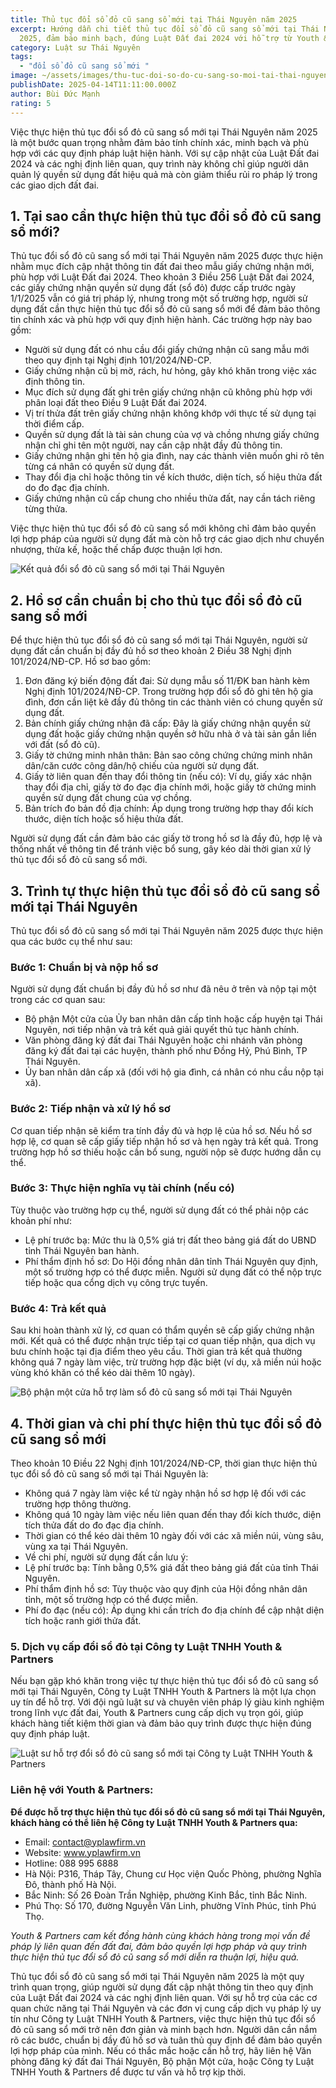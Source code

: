 ```yaml
---
title: Thủ tục đổi sổ đỏ cũ sang sổ mới tại Thái Nguyên năm 2025
excerpt: Hướng dẫn chi tiết thủ tục đổi sổ đỏ cũ sang sổ mới tại Thái Nguyên
  2025, đảm bảo minh bạch, đúng Luật Đất đai 2024 với hỗ trợ từ Youth & Partners
category: Luật sư Thái Nguyên
tags:
  - "đổi sổ đỏ cũ sang sổ mới "
image: ~/assets/images/thu-tuc-doi-so-do-cu-sang-so-moi-tai-thai-nguyen-2025.jpg
publishDate: 2025-04-14T11:11:00.000Z
author: Bùi Đức Mạnh
rating: 5
---
```

Việc thực hiện thủ tục đổi sổ đỏ cũ sang sổ mới tại Thái Nguyên năm 2025 là một bước quan trọng nhằm đảm bảo tính chính xác, minh bạch và phù hợp với các quy định pháp luật hiện hành. Với sự cập nhật của Luật Đất đai 2024 và các nghị định liên quan, quy trình này không chỉ giúp người dân quản lý quyền sử dụng đất hiệu quả mà còn giảm thiểu rủi ro pháp lý trong các giao dịch đất đai. 

## 1. Tại sao cần thực hiện thủ tục đổi sổ đỏ cũ sang sổ mới?

Thủ tục đổi sổ đỏ cũ sang sổ mới tại Thái Nguyên năm 2025 được thực hiện nhằm mục đích cập nhật thông tin đất đai theo mẫu giấy chứng nhận mới, phù hợp với Luật Đất đai 2024. Theo khoản 3 Điều 256 Luật Đất đai 2024, các giấy chứng nhận quyền sử dụng đất (sổ đỏ) được cấp trước ngày 1/1/2025 vẫn có giá trị pháp lý, nhưng trong một số trường hợp, người sử dụng đất cần thực hiện thủ tục đổi sổ đỏ cũ sang sổ mới để đảm bảo thông tin chính xác và phù hợp với quy định hiện hành. Các trường hợp này bao gồm:

* Người sử dụng đất có nhu cầu đổi giấy chứng nhận cũ sang mẫu mới theo quy định tại Nghị định 101/2024/NĐ-CP.
* Giấy chứng nhận cũ bị mờ, rách, hư hỏng, gây khó khăn trong việc xác định thông tin.
* Mục đích sử dụng đất ghi trên giấy chứng nhận cũ không phù hợp với phân loại đất theo Điều 9 Luật Đất đai 2024.
* Vị trí thửa đất trên giấy chứng nhận không khớp với thực tế sử dụng tại thời điểm cấp.
* Quyền sử dụng đất là tài sản chung của vợ và chồng nhưng giấy chứng nhận chỉ ghi tên một người, nay cần cập nhật đầy đủ thông tin.
* Giấy chứng nhận ghi tên hộ gia đình, nay các thành viên muốn ghi rõ tên từng cá nhân có quyền sử dụng đất.
* Thay đổi địa chỉ hoặc thông tin về kích thước, diện tích, số hiệu thửa đất do đo đạc địa chính.
* Giấy chứng nhận cũ cấp chung cho nhiều thửa đất, nay cần tách riêng từng thửa.

Việc thực hiện thủ tục đổi sổ đỏ cũ sang sổ mới không chỉ đảm bảo quyền lợi hợp pháp của người sử dụng đất mà còn hỗ trợ các giao dịch như chuyển nhượng, thừa kế, hoặc thế chấp được thuận lợi hơn.

![Kết quả đổi sổ đỏ cũ sang sổ mới tại Thái Nguyên](~/assets/images/ket-qua-doi-so-do-cu-sang-so-moi-tai-thai-nguyen.jpg "Kết quả đổi sổ đỏ cũ sang sổ mới tại Thái Nguyên")

## 2. Hồ sơ cần chuẩn bị cho thủ tục đổi sổ đỏ cũ sang sổ mới

Để thực hiện thủ tục đổi sổ đỏ cũ sang sổ mới tại Thái Nguyên, người sử dụng đất cần chuẩn bị đầy đủ hồ sơ theo khoản 2 Điều 38 Nghị định 101/2024/NĐ-CP. Hồ sơ bao gồm:

1. Đơn đăng ký biến động đất đai: Sử dụng mẫu số 11/ĐK ban hành kèm Nghị định 101/2024/NĐ-CP. Trong trường hợp đổi sổ đỏ ghi tên hộ gia đình, đơn cần liệt kê đầy đủ thông tin các thành viên có chung quyền sử dụng đất.
2. Bản chính giấy chứng nhận đã cấp: Đây là giấy chứng nhận quyền sử dụng đất hoặc giấy chứng nhận quyền sở hữu nhà ở và tài sản gắn liền với đất (sổ đỏ cũ).
3. Giấy tờ chứng minh nhân thân: Bản sao công chứng chứng minh nhân dân/căn cước công dân/hộ chiếu của người sử dụng đất.
4. Giấy tờ liên quan đến thay đổi thông tin (nếu có): Ví dụ, giấy xác nhận thay đổi địa chỉ, giấy tờ đo đạc địa chính mới, hoặc giấy tờ chứng minh quyền sử dụng đất chung của vợ chồng.
5. Bản trích đo bản đồ địa chính: Áp dụng trong trường hợp thay đổi kích thước, diện tích hoặc số hiệu thửa đất.

Người sử dụng đất cần đảm bảo các giấy tờ trong hồ sơ là đầy đủ, hợp lệ và thống nhất về thông tin để tránh việc bổ sung, gây kéo dài thời gian xử lý thủ tục đổi sổ đỏ cũ sang sổ mới.

## 3. Trình tự thực hiện thủ tục đổi sổ đỏ cũ sang sổ mới tại Thái Nguyên

Thủ tục đổi sổ đỏ cũ sang sổ mới tại Thái Nguyên năm 2025 được thực hiện qua các bước cụ thể như sau:

### Bước 1: Chuẩn bị và nộp hồ sơ

Người sử dụng đất chuẩn bị đầy đủ hồ sơ như đã nêu ở trên và nộp tại một trong các cơ quan sau:

* Bộ phận Một cửa của Ủy ban nhân dân cấp tỉnh hoặc cấp huyện tại Thái Nguyên, nơi tiếp nhận và trả kết quả giải quyết thủ tục hành chính.
* Văn phòng đăng ký đất đai Thái Nguyên hoặc chi nhánh văn phòng đăng ký đất đai tại các huyện, thành phố như Đồng Hỷ, Phú Bình, TP Thái Nguyên.
* Ủy ban nhân dân cấp xã (đối với hộ gia đình, cá nhân có nhu cầu nộp tại xã).

### Bước 2: Tiếp nhận và xử lý hồ sơ

Cơ quan tiếp nhận sẽ kiểm tra tính đầy đủ và hợp lệ của hồ sơ. Nếu hồ sơ hợp lệ, cơ quan sẽ cấp giấy tiếp nhận hồ sơ và hẹn ngày trả kết quả. Trong trường hợp hồ sơ thiếu hoặc cần bổ sung, người nộp sẽ được hướng dẫn cụ thể.

### Bước 3: Thực hiện nghĩa vụ tài chính (nếu có)

Tùy thuộc vào trường hợp cụ thể, người sử dụng đất có thể phải nộp các khoản phí như:

* Lệ phí trước bạ: Mức thu là 0,5% giá trị đất theo bảng giá đất do UBND tỉnh Thái Nguyên ban hành.
* Phí thẩm định hồ sơ: Do Hội đồng nhân dân tỉnh Thái Nguyên quy định, một số trường hợp có thể được miễn. Người sử dụng đất có thể nộp trực tiếp hoặc qua cổng dịch vụ công trực tuyến.

### Bước 4: Trả kết quả

Sau khi hoàn thành xử lý, cơ quan có thẩm quyền sẽ cấp giấy chứng nhận mới. Kết quả có thể được nhận trực tiếp tại cơ quan tiếp nhận, qua dịch vụ bưu chính hoặc tại địa điểm theo yêu cầu. Thời gian trả kết quả thường không quá 7 ngày làm việc, trừ trường hợp đặc biệt (ví dụ, xã miền núi hoặc vùng khó khăn có thể kéo dài thêm 10 ngày).

![Bộ phận một cửa hỗ trợ làm sổ đỏ cũ sang sổ mới tại Thái Nguyên](~/assets/images/bo-phan-mot-cua-ho-tro-lam-so-do-cu-sang-so-moi-tai-thai-nguyen.jpg "Bộ phận một cửa hỗ trợ làm sổ đỏ cũ sang sổ mới tại Thái Nguyên")

## 4. Thời gian và chi phí thực hiện thủ tục đổi sổ đỏ cũ sang sổ mới

Theo khoản 10 Điều 22 Nghị định 101/2024/NĐ-CP, thời gian thực hiện thủ tục đổi sổ đỏ cũ sang sổ mới tại Thái Nguyên là:

* Không quá 7 ngày làm việc kể từ ngày nhận hồ sơ hợp lệ đối với các trường hợp thông thường.
* Không quá 10 ngày làm việc nếu liên quan đến thay đổi kích thước, diện tích thửa đất do đo đạc địa chính.
* Thời gian có thể kéo dài thêm 10 ngày đối với các xã miền núi, vùng sâu, vùng xa tại Thái Nguyên.
* Về chi phí, người sử dụng đất cần lưu ý:
* Lệ phí trước bạ: Tính bằng 0,5% giá đất theo bảng giá đất của tỉnh Thái Nguyên.
* Phí thẩm định hồ sơ: Tùy thuộc vào quy định của Hội đồng nhân dân tỉnh, một số trường hợp có thể được miễn.
* Phí đo đạc (nếu có): Áp dụng khi cần trích đo địa chính để cập nhật diện tích hoặc ranh giới thửa đất.

### 5. Dịch vụ cấp đổi sổ đỏ tại Công ty Luật TNHH Youth & Partners

Nếu bạn gặp khó khăn trong việc tự thực hiện thủ tục đổi sổ đỏ cũ sang sổ mới tại Thái Nguyên, Công ty Luật TNHH Youth & Partners là một lựa chọn uy tín để hỗ trợ. Với đội ngũ luật sư và chuyên viên pháp lý giàu kinh nghiệm trong lĩnh vực đất đai, Youth & Partners cung cấp dịch vụ trọn gói, giúp khách hàng tiết kiệm thời gian và đảm bảo quy trình được thực hiện đúng quy định pháp luật.

![Luật sư hỗ trợ đổi sổ đỏ cũ sang sổ mới tại Công ty Luật TNHH Youth & Partners](~/assets/images/luat-su-ho-tro-doi-so-do-cu-sang-so-moi-tai-cong-ty-luat-tnhh-youth-partners.jpg "Luật sư hỗ trợ đổi sổ đỏ cũ sang sổ mới tại Công ty Luật TNHH Youth & Partners")

### Liên hệ với Youth & Partners:

**Để được hỗ trợ thực hiện thủ tục đổi sổ đỏ cũ sang sổ mới tại Thái Nguyên, khách hàng có thể liên hệ Công ty Luật TNHH Youth & Partners qua:**

* Email: contact@yplawfirm.vn
* Website: www.yplawfirm.vn
* Hotline: 088 995 6888
* Hà Nội: P316, Tháp Tây, Chung cư Học viện Quốc Phòng, phường Nghĩa Đô, thành phố Hà Nội.
* Bắc Ninh: Số 26 Đoàn Trần Nghiệp, phường Kinh Bắc, tỉnh Bắc Ninh.
* Phú Thọ: Số 170, đường Nguyễn Văn Linh, phường Vĩnh Phúc, tỉnh Phú Thọ.

*Youth & Partners cam kết đồng hành cùng khách hàng trong mọi vấn đề pháp lý liên quan đến đất đai, đảm bảo quyền lợi hợp pháp và quy trình thực hiện thủ tục đổi sổ đỏ cũ sang sổ mới diễn ra thuận lợi, hiệu quả.*

Thủ tục đổi sổ đỏ cũ sang sổ mới tại Thái Nguyên năm 2025 là một quy trình quan trọng, giúp người sử dụng đất cập nhật thông tin theo quy định của Luật Đất đai 2024 và các nghị định liên quan. Với sự hỗ trợ của các cơ quan chức năng tại Thái Nguyên và các đơn vị cung cấp dịch vụ pháp lý uy tín như Công ty Luật TNHH Youth & Partners, việc thực hiện thủ tục đổi sổ đỏ cũ sang sổ mới trở nên đơn giản và minh bạch hơn. Người dân cần nắm rõ các bước, chuẩn bị đầy đủ hồ sơ và tuân thủ quy định để đảm bảo quyền lợi hợp pháp của mình. Nếu có thắc mắc hoặc cần hỗ trợ, hãy liên hệ Văn phòng đăng ký đất đai Thái Nguyên, Bộ phận Một cửa, hoặc Công ty Luật TNHH Youth & Partners để được tư vấn và hỗ trợ kịp thời.
